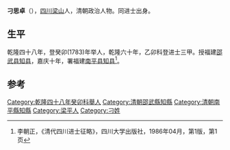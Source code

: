 '''刁思卓'''（{{bd|?||?|}}），[[四川|四川]][[梁山|梁山]]人，清朝政治人物。同进士出身。

==生平==
乾隆四十八年，登癸卯(1783)年举人，乾隆六十年，乙卯科登进士三甲。授福建[[邵武县|邵武县]][[知县|知县]]，嘉庆十年，署福建[[南平县|南平县]][[知县|知县]]<ref>李朝正，《清代四川进士征略》，四川大学出版社，1986年04月，第1版，第1页</ref>。

==参考==
{{reflist}}

{{start box}}
{{s-off}}
{{succession box|[[房永清|房永清]]|何廷璸|[[邵武府|邵武府]]邵武縣[[知縣|知縣]]|[[嘉慶|嘉慶]]十一－十五年<br />（1806－1810年）}}
{{end box}}

{{清朝人物小作品}}
{{乾隆六十年乙卯恩科殿試金榜}}
{{DEFAULTSORT:D}}
[[Category:乾隆四十八年癸卯科舉人|Category:乾隆四十八年癸卯科舉人]]
[[Category:清朝邵武縣知縣|Category:清朝邵武縣知縣]]
[[Category:清朝南平縣知縣|Category:清朝南平縣知縣]]
[[Category:梁平人|Category:梁平人]]
[[Category:刁姓|Category:刁姓]]